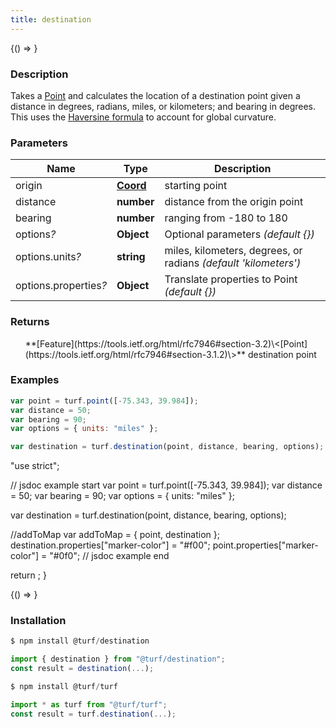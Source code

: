 ```yaml
---
title: destination
---
```



<!-- Expose turf as global var for experimenting in the browser console -->

<BrowserOnly>{() => <WindowTurfGlobal turf={turf} />}</BrowserOnly>

### Description

Takes a [Point](https://tools.ietf.org/html/rfc7946#section-3.1.2) and calculates the location of a destination point given a distance in
degrees, radians, miles, or kilometers; and bearing in degrees.
This uses the [Haversine formula](http://en.wikipedia.org/wiki/Haversine_formula) to account for global curvature.

### Parameters

| Name                       | Type                                                           | Description                                                     |
| -------------------------- | -------------------------------------------------------------- | --------------------------------------------------------------- |
| origin                     | **[Coord](https://tools.ietf.org/html/rfc7946#section-3.1.1)** | starting point                                                  |
| distance                   | **number**                                                     | distance from the origin point                                  |
| bearing                    | **number**                                                     | ranging from -180 to 180                                        |
| options<i>?</i>            | **Object**                                                     | Optional parameters _(default \{\})_                            |
| options.units<i>?</i>      | **string**                                                     | miles, kilometers, degrees, or radians _(default 'kilometers')_ |
| options.properties<i>?</i> | **Object**                                                     | Translate properties to Point _(default \{\})_                  |

### Returns

<ul>
  **[Feature](https://tools.ietf.org/html/rfc7946#section-3.2)\<[Point](https://tools.ietf.org/html/rfc7946#section-3.1.2)\>** destination point

</ul>

### Examples

```javascript
var point = turf.point([-75.343, 39.984]);
var distance = 50;
var bearing = 90;
var options = { units: "miles" };

var destination = turf.destination(point, distance, bearing, options);
```

  "use strict";

  // jsdoc example start
  var point = turf.point([-75.343, 39.984]);
  var distance = 50;
  var bearing = 90;
  var options = { units: "miles" };

  var destination = turf.destination(point, distance, bearing, options);

  //addToMap
  var addToMap = { point, destination };
  destination.properties["marker-color"] = "#f00";
  point.properties["marker-color"] = "#0f0";
  // jsdoc example end

  return <ExampleMap addToMap={addToMap} />;
}

<!-- prettier-ignore -->
<BrowserOnly>{() => <Map0 />}</BrowserOnly>

### Installation

```javascript
$ npm install @turf/destination

import { destination } from "@turf/destination";
const result = destination(...);
```

```javascript
$ npm install @turf/turf

import * as turf from "@turf/turf";
const result = turf.destination(...);
```
